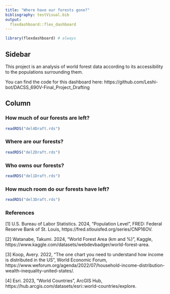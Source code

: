 ```yaml
---
title: "Where have our forests gone?"
bibliography: testVisual.bib
output: 
  flexdashboard::flex_dashboard
---
```


```r
library(flexdashboard) # always
```

## Sidebar {.sidebar}

This project is an analysis of world forest data according to its accessibility to the populations surrounding them.

You can find the code for this dashboard here:
https://github.com/Leshi-bot/DACSS_690V-Final_Project_Drafting

## Column {.tabset .tabset-fade}


### How much of our forests are left?

```r
readRDS("del4Draft.rds")
```


### Where are our forests?

```r
readRDS("del2Draft.rds")
```

### Who owns our forests?

```r
readRDS("del1Draft.rds")
```


### How much room do our forests have left?

```r
readRDS("del3Draft.rds")
```


### References
<div id="refs">
  <p>[1] U.S. Bureau of Labor Statistics. 2024, "Population Level", FRED: Federal Reserve Bank of St. Louis, https://fred.stlouisfed.org/series/CNP16OV.</p>
  <p>[2] Watanabe, Takumi. 2024, "World Forest Area (km and \%)", Kaggle, https://www.kaggle.com/datasets/webdevbadger/world-forest-area.</p>
  <p>[3] Koop, Avery. 2022, "The one chart you need to understand how income is distributed in the US", World Economic Forum, https://www.weforum.org/agenda/2022/07/household-income-distribution-wealth-inequality-united-states/.</p>
  <p>[4] Esri. 2023, "World Countries", ArcGIS Hub, https://hub.arcgis.com/datasets/esri::world-countries/explore.</p>
</div>